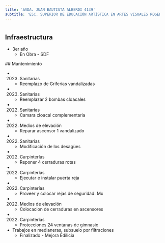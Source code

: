 ```yaml
---
title: 'AVDA. JUAN BAUTISTA ALBERDI 4139'
subtitle: 'ESC. SUPERIOR DE EDUCACIÓN ARTÍSTICA EN ARTES VISUALES ROGELIO YRURTIA - EPC N° 23'
---
```


#
## Infraestructura

* 3er año 
    + En Obra - SDF 


 ## Mantenimiento

*  (2023) Sanitarias 
    + Reemplazo de Griferias vandalizadas

*  (2023) Sanitarias 
    + Reemplazar 2 bombas cloacales

*  (2022) Sanitarias 
    + Camara cloacal complementaria

*  (2022) Medios de elevación 
    + Reparar ascensor 1 vandalizado

*  (2022) Sanitarias 
    + Modificación  de los desagües

*  (2022) Carpinterías 
    + Reponer 4 cerraduras rotas

*  (2022) Carpinterías 
    + Ejecutar e instalar puerta reja

*  (2022) Carpinterías 
    + Proveer y colocar rejas de seguridad. Mo

*  (2022) Medios de elevación 
    + Colocacion de cerraduras en ascensores

*  (2022) Carpinterías 
    + Protecciones 24 ventanas de gimnasio





* Trabajos en  medianeras, subsuelo por filtraciones 
    + Finalizado - Mejora Edilicia 




